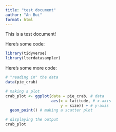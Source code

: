 ```yaml
---
title: "test document"
author: "An Bui"
format: html
---
```


This is a test document!  

Here's some code:

```r
library(tidyverse)
library(lterdatasampler)
```

Here's some more code:

```r
# "reading in" the data
data(pie_crab)

# making a plot
crab_plot <- ggplot(data = pie_crab, # data
                    aes(x = latitude, # x-axis
                        y = size)) + # y-axis
  geom_point() # making a scatter plot

# displaying the output
crab_plot
```

